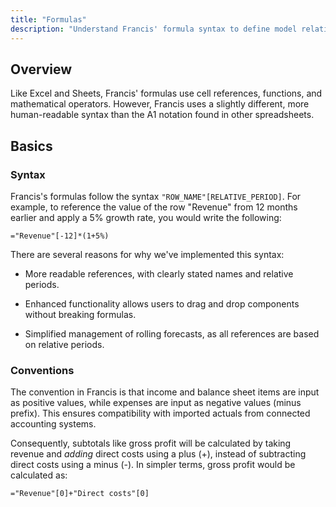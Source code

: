```yaml
---
title: "Formulas"
description: "Understand Francis' formula syntax to define model relations faster than ever."
---
```


## Overview

Like Excel and Sheets, Francis' formulas use cell references, functions, and mathematical operators. However, Francis uses a slightly different, more human-readable syntax than the A1 notation found in other spreadsheets.

## Basics

### Syntax

Francis's formulas follow the syntax `"ROW_NAME"[RELATIVE_PERIOD]`. For example, to reference the value of the row "Revenue" from 12 months earlier and apply a 5% growth rate, you would write the following:

```
="Revenue"[-12]*(1+5%)
```

There are several reasons for why we've implemented this syntax:

* More readable references, with clearly stated names and relative periods.

* Enhanced functionality allows users to drag and drop components without breaking formulas.

* Simplified management of rolling forecasts, as all references are based on relative periods.

### Conventions

The convention in Francis is that income and balance sheet items are input as positive values, while expenses are input as negative values (minus prefix). This ensures compatibility with imported actuals from connected accounting systems.

Consequently, subtotals like gross profit will be calculated by taking revenue and *adding* direct costs using a plus (+), instead of subtracting direct costs using a minus (-). In simpler terms, gross profit would be calculated as:

```
="Revenue"[0]+"Direct costs"[0]
```